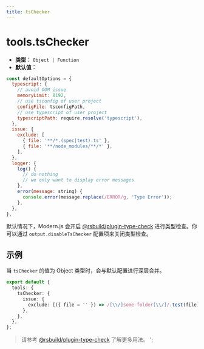 ```yaml
---
title: tsChecker
---
```


# tools.tsChecker

- **类型：** `Object | Function`
- **默认值：**

```js
const defaultOptions = {
  typescript: {
    // avoid OOM issue
    memoryLimit: 8192,
    // use tsconfig of user project
    configFile: tsconfigPath,
    // use typescript of user project
    typescriptPath: require.resolve('typescript'),
  },
  issue: {
    exclude: [
      { file: '**/*.(spec|test).ts' },
      { file: '**/node_modules/**/*' },
    ],
  },
  logger: {
    log() {
      // do nothing
      // we only want to display error messages
    },
    error(message: string) {
      console.error(message.replace(/ERROR/g, 'Type Error'));
    },
  },
},
```

默认情况下，Modern.js 会开启 [@rsbuild/plugin-type-check](https://rsbuild.dev/zh/plugins/list/plugin-type-check) 进行类型检查。你可以通过 `output.disableTsChecker` 配置项来关闭类型检查。

## 示例

当 `tsChecker` 的值为 Object 类型时，会与默认配置进行深层合并。

```ts
export default {
  tools: {
    tsChecker: {
      issue: {
        exclude: [({ file = '' }) => /[\\/]some-folder[\\/]/.test(file)],
      },
    },
  },
};
```

> 请参考 [@rsbuild/plugin-type-check](https://rsbuild.dev/zh/plugins/list/plugin-type-check) 了解更多用法。
';
